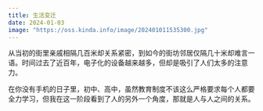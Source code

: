 ```yaml
---
title: 生活变迁
date: 2024-01-03
image: "https://oss.kinda.info/image/202401011535300.jpg"
---
```


从当初的街里亲戚相隔几百米却关系紧密，到如今的街坊邻居仅隔几十米却难言一语。时间过去了近百年，电子化的设备越来越多，但却是吸引了人们太多的注意力。

在你没有手机的日子里，初中、高中，虽然教育制度不该这么严格要求每个人都要全力学习，但我在这一阶段看到了人的另外一个角度，那就是人与人之间的关系。